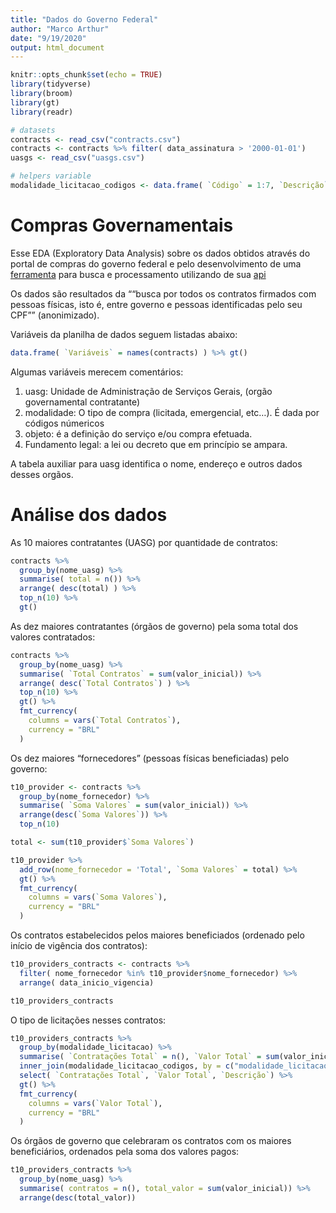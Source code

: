 ```yaml
---
title: "Dados do Governo Federal"
author: "Marco Arthur"
date: "9/19/2020"
output: html_document
---
```


```r
knitr::opts_chunk$set(echo = TRUE)
library(tidyverse)
library(broom)
library(gt)
library(readr)

# datasets
contracts <- read_csv("contracts.csv")
contracts <- contracts %>% filter( data_assinatura > '2000-01-01')
uasgs <- read_csv("uasgs.csv")

# helpers variable
modalidade_licitacao_codigos <- data.frame( `Código` = 1:7, `Descrição` = c("nao sei", "nao sei", "concorrência","nao sei","pregão","dispensa licitação", "inexigibilidade de licitação"))
```

# Compras Governamentais

Esse EDA (Exploratory Data Analysis) sobre os dados obtidos através do portal
de compras do governo federal e pelo desenvolvimento de uma [ferramenta](https://github.com/marcoarthur/compras-gov)
para busca e processamento utilizando de sua [api](http://compras.dados.gov.br/docs/)

Os dados são resultados da ""busca por todos os contratos firmados com pessoas
físicas, isto é, entre governo e pessoas identificadas pelo seu CPF"" (anonimizado).

Variáveis da planilha de dados seguem listadas abaixo:

```r
data.frame( `Variáveis` = names(contracts) ) %>% gt()
```

Algumas variáveis merecem comentários:

1. uasg: Unidade de Administração de Serviços Gerais, (orgão governamental contratante)
2. modalidade: O tipo de compra (licitada, emergencial, etc...). É dada por códigos númericos
3. objeto: é a definição do serviço e/ou compra efetuada.
4. Fundamento legal: a lei ou decreto que em princípio se ampara.

A tabela auxiliar para uasg identifica o nome, endereço e outros dados desses orgãos.

# Análise dos dados

As 10 maiores contratantes (UASG) por quantidade de contratos:
```r
contracts %>% 
  group_by(nome_uasg) %>%
  summarise( total = n()) %>%
  arrange( desc(total) ) %>%
  top_n(10) %>%
  gt()
```

As dez maiores contratantes (órgãos de governo) pela soma total dos valores contratados:
```r
contracts %>%
  group_by(nome_uasg) %>%
  summarise( `Total Contratos` = sum(valor_inicial)) %>%
  arrange( desc(`Total Contratos`) ) %>%
  top_n(10) %>%
  gt() %>%
  fmt_currency(
    columns = vars(`Total Contratos`),
    currency = "BRL"
  )
```


Os dez maiores "fornecedores" (pessoas físicas beneficiadas) pelo governo:
```r
t10_provider <- contracts %>%
  group_by(nome_fornecedor) %>%
  summarise( `Soma Valores` = sum(valor_inicial)) %>%
  arrange(desc(`Soma Valores`)) %>%
  top_n(10)

total <- sum(t10_provider$`Soma Valores`)

t10_provider %>%
  add_row(nome_fornecedor = 'Total', `Soma Valores` = total) %>%
  gt() %>%
  fmt_currency(
    columns = vars(`Soma Valores`),
    currency = "BRL"
  )
```


Os contratos estabelecidos pelos maiores beneficiados (ordenado pelo início de vigência
dos contratos):
```r
t10_providers_contracts <- contracts %>%
  filter( nome_fornecedor %in% t10_provider$nome_fornecedor) %>%
  arrange( data_inicio_vigencia)

t10_providers_contracts
```


O tipo de licitações nesses contratos:
```r
t10_providers_contracts %>%
  group_by(modalidade_licitacao) %>%
  summarise( `Contratações Total` = n(), `Valor Total` = sum(valor_inicial)) %>%
  inner_join(modalidade_licitacao_codigos, by = c("modalidade_licitacao" = "Código")) %>%
  select( `Contratações Total`, `Valor Total`, `Descrição`) %>%
  gt() %>%
  fmt_currency(
    columns = vars(`Valor Total`),
    currency = "BRL"
  )
```

Os órgãos de governo que celebraram os contratos com os maiores beneficiários, ordenados pela soma dos valores pagos:
```r
t10_providers_contracts %>%
  group_by(nome_uasg) %>%
  summarise( contratos = n(), total_valor = sum(valor_inicial)) %>%
  arrange(desc(total_valor))
```




